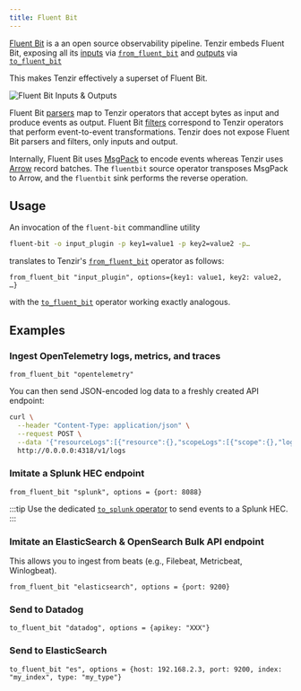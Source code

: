 ```yaml
---
title: Fluent Bit
---
```


[Fluent Bit](https://fluentbit.io) is a an open source observability
pipeline. Tenzir embeds Fluent Bit, exposing all its [inputs][inputs] via
[`from_fluent_bit`](/reference/operators/from_fluent_bit) and
[outputs][outputs] via
[`to_fluent_bit`](/reference/operators/to_fluent_bit)

This makes Tenzir effectively a superset of Fluent Bit.

[inputs]: https://docs.fluentbit.io/manual/pipeline/inputs
[outputs]: https://docs.fluentbit.io/manual/pipeline/outputs

![Fluent Bit Inputs & Outputs](fluent-bit.svg)

Fluent Bit [parsers][parsers] map to Tenzir operators that accept bytes as input
and produce events as output. Fluent Bit [filters][filters] correspond to
Tenzir operators that perform event-to-event transformations. Tenzir does not
expose Fluent Bit parsers and filters, only inputs and output.

[parsers]: https://docs.fluentbit.io/manual/pipeline/parsers
[filters]: https://docs.fluentbit.io/manual/pipeline/filters

Internally, Fluent Bit uses [MsgPack](https://msgpack.org/) to encode events
whereas Tenzir uses [Arrow](https://arrow.apache.org) record batches. The
`fluentbit` source operator transposes MsgPack to Arrow, and the `fluentbit`
sink performs the reverse operation.

## Usage

An invocation of the `fluent-bit` commandline utility

```bash
fluent-bit -o input_plugin -p key1=value1 -p key2=value2 -p…
```

translates to Tenzir's [`from_fluent_bit`](/reference/operators/from_fluent_bit)
operator as follows:

```tql
from_fluent_bit "input_plugin", options={key1: value1, key2: value2, …}
```

with the [`to_fluent_bit`](/reference/operators/to_fluent_bit) operator working
exactly analogous.

## Examples

### Ingest OpenTelemetry logs, metrics, and traces

```tql
from_fluent_bit "opentelemetry"
```

You can then send JSON-encoded log data to a freshly created API endpoint:

```bash
curl \
  --header "Content-Type: application/json" \
  --request POST \
  --data '{"resourceLogs":[{"resource":{},"scopeLogs":[{"scope":{},"logRecords":[{"timeUnixNano":"1660296023390371588","body":{"stringValue":"{\"message\":\"dummy\"}"},"traceId":"","spanId":""}]}]}]}' \
  http://0.0.0.0:4318/v1/logs
```

### Imitate a Splunk HEC endpoint

```tql
from_fluent_bit "splunk", options = {port: 8088}
```

:::tip
Use the dedicated [`to_splunk` operator](/reference/operators/to_splunk)
to send events to a Splunk HEC.
:::

### Imitate an ElasticSearch & OpenSearch Bulk API endpoint

This allows you to ingest from beats (e.g., Filebeat, Metricbeat, Winlogbeat).

```tql
from_fluent_bit "elasticsearch", options = {port: 9200}
```

### Send to Datadog

```tql
to_fluent_bit "datadog", options = {apikey: "XXX"}
```

### Send to ElasticSearch

```tql
to_fluent_bit "es", options = {host: 192.168.2.3, port: 9200, index: "my_index", type: "my_type"}
```
